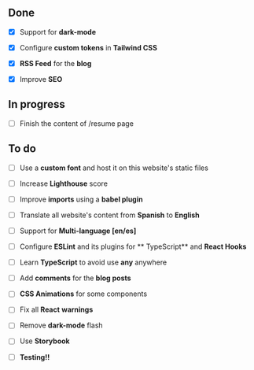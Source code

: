## Done

- [x] Support for **dark-mode**

- [x] Configure **custom tokens** in **Tailwind CSS**

- [x] **RSS Feed** for the **blog**

- [x] Improve **SEO**

## In progress

- [ ] Finish the content of <Link href={DATA.routes.RESUME}>/resume</Link> page

## To do

- [ ] Use a **custom font** and host it on this website's static files

- [ ] Increase **Lighthouse** score

- [ ] Improve **imports** using a **babel plugin**

- [ ] Translate all website's content from **Spanish** to **English**

- [ ] Support for **Multi-language [en/es]**

- [ ] Configure **ESLint** and its plugins for ** TypeScript** and
      **React Hooks**

- [ ] Learn **TypeScript** to avoid use **any** anywhere

- [ ] Add **comments** for the **blog posts**

- [ ] **CSS Animations** for some components

- [ ] Fix all **React** **warnings**

- [ ] Remove **dark-mode** flash

- [ ] Use **Storybook**

- [ ] **Testing!!**
